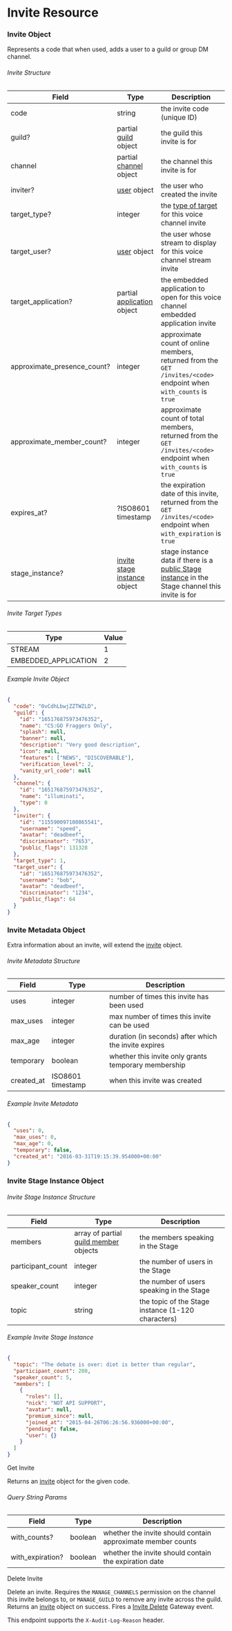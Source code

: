 # Invite Resource

### Invite Object

Represents a code that when used, adds a user to a guild or group DM channel.

###### Invite Structure

| Field                       | Type                                                                    | Description                                                                                                                  |
| --------------------------- | ----------------------------------------------------------------------- | ---------------------------------------------------------------------------------------------------------------------------- |
| code                        | string                                                                  | the invite code (unique ID)                                                                                                  |
| guild?                      | partial [guild](/resources/guild#guild-object) object                   | the guild this invite is for                                                                                                 |
| channel                     | partial [channel](/resources/channel#channel-object) object             | the channel this invite is for                                                                                               |
| inviter?                    | [user](/resources/user#user-object) object                              | the user who created the invite                                                                                              |
| target_type?                | integer                                                                 | the [type of target](#invite-target-types) for this voice channel invite                                                     |
| target_user?                | [user](/resources/user#user-object) object                              | the user whose stream to display for this voice channel stream invite                                                        |
| target_application?         | partial [application](/resources/application#application-object) object | the embedded application to open for this voice channel embedded application invite                                          |
| approximate_presence_count? | integer                                                                 | approximate count of online members, returned from the `GET /invites/<code>` endpoint when `with_counts` is `true`           |
| approximate_member_count?   | integer                                                                 | approximate count of total members, returned from the `GET /invites/<code>` endpoint when `with_counts` is `true`            |
| expires_at?                 | ?ISO8601 timestamp                                                      | the expiration date of this invite, returned from the `GET /invites/<code>` endpoint when `with_expiration` is `true`        |
| stage_instance?             | [invite stage instance](#invite-stage-instance-object) object           | stage instance data if there is a [public Stage instance](/resources/stage-instance) in the Stage channel this invite is for |

###### Invite Target Types

| Type                 | Value |
| -------------------- | ----- |
| STREAM               | 1     |
| EMBEDDED_APPLICATION | 2     |

###### Example Invite Object

```json
{
  "code": "0vCdhLbwjZZTWZLD",
  "guild": {
    "id": "165176875973476352",
    "name": "CS:GO Fraggers Only",
    "splash": null,
    "banner": null,
    "description": "Very good description",
    "icon": null,
    "features": ["NEWS", "DISCOVERABLE"],
    "verification_level": 2,
    "vanity_url_code": null
  },
  "channel": {
    "id": "165176875973476352",
    "name": "illuminati",
    "type": 0
  },
  "inviter": {
    "id": "115590097100865541",
    "username": "speed",
    "avatar": "deadbeef",
    "discriminator": "7653",
    "public_flags": 131328
  },
  "target_type": 1,
  "target_user": {
    "id": "165176875973476352",
    "username": "bob",
    "avatar": "deadbeef",
    "discriminator": "1234",
    "public_flags": 64
  }
}
```

### Invite Metadata Object

Extra information about an invite, will extend the [invite](#invite-object) object.

###### Invite Metadata Structure

| Field      | Type              | Description                                          |
| ---------- | ----------------- | ---------------------------------------------------- |
| uses       | integer           | number of times this invite has been used            |
| max_uses   | integer           | max number of times this invite can be used          |
| max_age    | integer           | duration (in seconds) after which the invite expires |
| temporary  | boolean           | whether this invite only grants temporary membership |
| created_at | ISO8601 timestamp | when this invite was created                         |

###### Example Invite Metadata

```json
{
  "uses": 0,
  "max_uses": 0,
  "max_age": 0,
  "temporary": false,
  "created_at": "2016-03-31T19:15:39.954000+00:00"
}
```

### Invite Stage Instance Object

###### Invite Stage Instance Structure

| Field             | Type                                                                          | Description                                        |
| ----------------- | ----------------------------------------------------------------------------- | -------------------------------------------------- |
| members           | array of partial [guild member](/resources/guild#guild-member-object) objects | the members speaking in the Stage                  |
| participant_count | integer                                                                       | the number of users in the Stage                   |
| speaker_count     | integer                                                                       | the number of users speaking in the Stage          |
| topic             | string                                                                        | the topic of the Stage instance (1-120 characters) |

###### Example Invite Stage Instance

```json
{
  "topic": "The debate is over: diet is better than regular",
  "participant_count": 200,
  "speaker_count": 5,
  "members": [
    {
      "roles": [],
      "nick": "NOT API SUPPORT",
      "avatar": null,
      "premium_since": null,
      "joined_at": "2015-04-26T06:26:56.936000+00:00",
      "pending": false,
      "user": {}
    }
  ]
}
```

<RouteHeader method="GET" url="/invites/{invite.code}">
  Get Invite
</RouteHeader>

Returns an [invite](#invite-object) object for the given code.

###### Query String Params

| Field            | Type    | Description                                                 |
| ---------------- | ------- | ----------------------------------------------------------- |
| with_counts?     | boolean | whether the invite should contain approximate member counts |
| with_expiration? | boolean | whether the invite should contain the expiration date       |

<RouteHeader method="DELETE" url="/invites/{invite.code}">
  Delete Invite
</RouteHeader>

Delete an invite. Requires the `MANAGE_CHANNELS` permission on the channel this invite belongs to, or `MANAGE_GUILD` to remove any invite across the guild. Returns an [invite](#invite-object) object on success. Fires a [Invite Delete](/topics/gateway#invite-delete) Gateway event.

<Alert type="info">

This endpoint supports the `X-Audit-Log-Reason` header.

</Alert>

